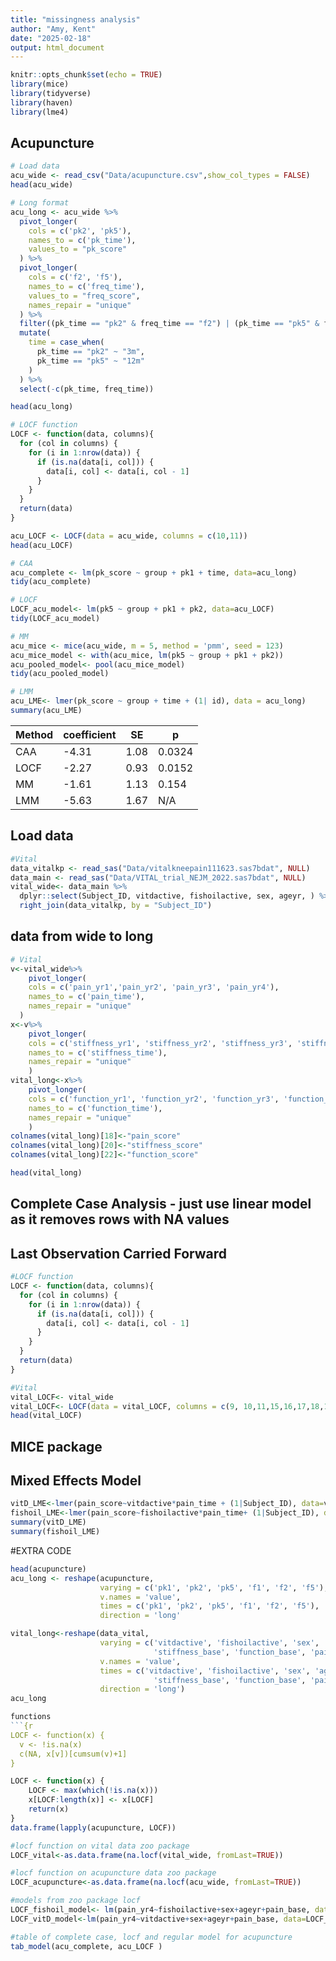 ```yaml
---
title: "missingness analysis"
author: "Amy, Kent"
date: "2025-02-18"
output: html_document
---
```


```r
knitr::opts_chunk$set(echo = TRUE)
library(mice)
library(tidyverse)
library(haven)
library(lme4)
```

## Acupuncture

```r
# Load data
acu_wide <- read_csv("Data/acupuncture.csv",show_col_types = FALSE)
head(acu_wide)

# Long format
acu_long <- acu_wide %>%
  pivot_longer(
    cols = c('pk2', 'pk5'), 
    names_to = c('pk_time'),
    values_to = "pk_score"
  ) %>%
  pivot_longer(
    cols = c('f2', 'f5'), 
    names_to = c('freq_time'),
    values_to = "freq_score",
    names_repair = "unique"
  ) %>%
  filter((pk_time == "pk2" & freq_time == "f2") | (pk_time == "pk5" & freq_time == "f5")) %>%
  mutate(
    time = case_when(
      pk_time == "pk2" ~ "3m",
      pk_time == "pk5" ~ "12m"
    )
  ) %>%
  select(-c(pk_time, freq_time))

head(acu_long)

# LOCF function
LOCF <- function(data, columns){
  for (col in columns) {
    for (i in 1:nrow(data)) {  
      if (is.na(data[i, col])) {
        data[i, col] <- data[i, col - 1]  
      }
    }
  }
  return(data)  
}

acu_LOCF <- LOCF(data = acu_wide, columns = c(10,11))
head(acu_LOCF)
```

```r
# CAA
acu_complete <- lm(pk_score ~ group + pk1 + time, data=acu_long)
tidy(acu_complete)

# LOCF
LOCF_acu_model<- lm(pk5 ~ group + pk1 + pk2, data=acu_LOCF)
tidy(LOCF_acu_model)

# MM
acu_mice <- mice(acu_wide, m = 5, method = 'pmm', seed = 123)
acu_mice_model <- with(acu_mice, lm(pk5 ~ group + pk1 + pk2))
acu_pooled_model<- pool(acu_mice_model)
tidy(acu_pooled_model)

# LMM
acu_LME<- lmer(pk_score ~ group + time + (1| id), data = acu_long)
summary(acu_LME)
```

|Method|coefficient|SE|p|
|--|--|--|--|
|CAA|-4.31|1.08|0.0324|
|LOCF|-2.27|0.93|0.0152|
|MM|-1.61|1.13|0.154|
|LMM|-5.63|1.67|N/A|

## Load data

```r
#Vital
data_vitalkp <- read_sas("Data/vitalkneepain111623.sas7bdat", NULL)
data_main <- read_sas("Data/VITAL_trial_NEJM_2022.sas7bdat", NULL)
vital_wide<- data_main %>%
  dplyr::select(Subject_ID, vitdactive, fishoilactive, sex, ageyr, ) %>%
  right_join(data_vitalkp, by = "Subject_ID")
```

## data from wide to long 

```r
# Vital
v<-vital_wide%>%
    pivot_longer(
    cols = c('pain_yr1','pain_yr2', 'pain_yr3', 'pain_yr4'), 
    names_to = c('pain_time'),
    names_repair = "unique"
  )
x<-v%>%
    pivot_longer(
    cols = c('stiffness_yr1', 'stiffness_yr2', 'stiffness_yr3', 'stiffness_yr4'), 
    names_to = c('stiffness_time'),
    names_repair = "unique"
    )
vital_long<-x%>%
    pivot_longer(
    cols = c('function_yr1', 'function_yr2', 'function_yr3', 'function_yr4'), 
    names_to = c('function_time'),
    names_repair = "unique"
    )
colnames(vital_long)[18]<-"pain_score"
colnames(vital_long)[20]<-"stiffness_score"
colnames(vital_long)[22]<-"function_score"

head(vital_long)
```

## Complete Case Analysis - just use linear model as it removes rows with NA values 

## Last Observation Carried Forward

```r
#LOCF function
LOCF <- function(data, columns){
  for (col in columns) {
    for (i in 1:nrow(data)) {  
      if (is.na(data[i, col])) {
        data[i, col] <- data[i, col - 1]  
      }
    }
  }
  return(data)  
}
```

```r
#Vital
vital_LOCF<- vital_wide
vital_LOCF<- LOCF(data = vital_LOCF, columns = c(9, 10,11,15,16,17,18,19,20,22,23))
head(vital_LOCF)
```

## MICE package

## Mixed Effects Model

```r
vitD_LME<-lmer(pain_score~vitdactive*pain_time + (1|Subject_ID), data=vital_long)
fishoil_LME<-lmer(pain_score~fishoilactive*pain_time+ (1|Subject_ID), data=vital_long)
summary(vitD_LME)
summary(fishoil_LME)
```


















#EXTRA CODE

```r
head(acupuncture)
acu_long <- reshape(acupuncture, 
                    varying = c('pk1', 'pk2', 'pk5', 'f1', 'f2', 'f5'),
                    v.names = 'value', 
                    times = c('pk1', 'pk2', 'pk5', 'f1', 'f2', 'f5'),
                    direction = 'long'

vital_long<-reshape(data_vital, 
                    varying = c('vitdactive', 'fishoilactive', 'sex', 'ageyr', 'pain_base', 
                                'stiffness_base', 'function_base', 'pain_yr1', 'stiffness_yr1', 'function_yr1', 'pain_yr2', 'stiffness_yr2', 'function_yr2','pain_yr3', 'stiffness_yr3', 'function_yr3', 'pain_yr4', 'stiffness_yr4', 'function_yr4', 'KneesReplacedV2','unikneepain','bikneepain','kneepainfreq','tylenolbase','nsaidsbase','strongerbase','tkrf'),
                    v.names = 'value', 
                    times = c('vitdactive', 'fishoilactive', 'sex', 'ageyr', 'pain_base', 
                                'stiffness_base', 'function_base', 'pain_yr1', 'stiffness_yr1', 'function_yr1', 'pain_yr2', 'stiffness_yr2', 'function_yr2','pain_yr3', 'stiffness_yr3', 'function_yr3', 'pain_yr4', 'stiffness_yr4', 'function_yr4', 'KneesReplacedV2','unikneepain','bikneepain','kneepainfreq','tylenolbase','nsaidsbase','strongerbase','tkrf'),
                    direction = 'long')
acu_long

functions
```{r
LOCF <- function(x) {
  v <- !is.na(x)
  c(NA, x[v])[cumsum(v)+1]
}
```

```r
LOCF <- function(x) {
    LOCF <- max(which(!is.na(x)))
    x[LOCF:length(x)] <- x[LOCF]
    return(x)
}
data.frame(lapply(acupuncture, LOCF))
```

```r
#locf function on vital data zoo package
LOCF_vital<-as.data.frame(na.locf(vital_wide, fromLast=TRUE))
```

```r
#locf function on acupuncture data zoo package
LOCF_acupuncture<-as.data.frame(na.locf(acu_wide, fromLast=TRUE))
```

```r
#models from zoo package locf
LOCF_fishoil_model<- lm(pain_yr4~fishoilactive+sex+ageyr+pain_base, data=LOCF_vital)
LOCF_vitD_model<-lm(pain_yr4~vitdactive+sex+ageyr+pain_base, data=LOCF_vital)
```

```r
#table of complete case, locf and regular model for acupuncture 
tab_model(acu_complete, acu_LOCF )
```

